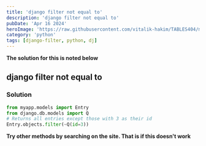 ```yaml
---
title: 'django filter not equal to'
description: 'django filter not equal to'
pubDate: 'Apr 16 2024'
heroImage: 'https://raw.githubusercontent.com/vitalik-hakim/TABLES404/main/error_b/python.jpg'
category: 'python'
tags: [django-filter, python, dj]
---
```


**The solution for this is noted below**

## django filter not equal to

### Solution

```python
from myapp.models import Entry
from django.db.models import Q
# Returns all entries except those with 3 as their id
Entry.objects.filter(~Q(id=3))
```

**Try other methods by searching on the site. That is if this doesn't work**

